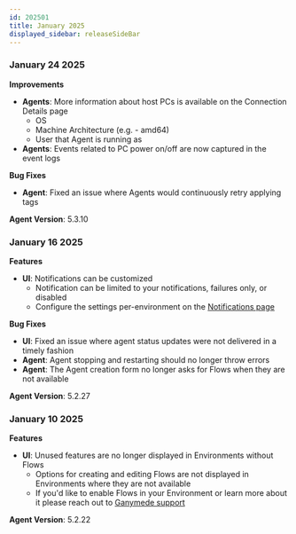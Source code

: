 ```yaml
---
id: 202501
title: January 2025
displayed_sidebar: releaseSideBar
---
```

### January 24 2025

**Improvements**
- **Agents**: More information about host PCs is available on the Connection Details page
  - OS
  - Machine Architecture (e.g. - amd64)
  - User that Agent is running as
- **Agents**: Events related to PC power on/off are now captured in the event logs

**Bug Fixes**
- **Agent**: Fixed an issue where Agents would continuously retry applying tags

**Agent Version**: 5.3.10

### January 16 2025

**Features**
- **UI**: Notifications can be customized
  - Notification can be limited to your notifications, failures only, or disabled
  - Configure the settings per-environment on the [Notifications page](../app/flows/Notifications.mdx)

**Bug Fixes**
- **UI**: Fixed an issue where agent status updates were not delivered in a timely fashion
- **Agent**: Agent stopping and restarting should no longer throw errors
- **Agent**: The Agent creation form no longer asks for Flows when they are not available

**Agent Version**: 5.2.27


### January 10 2025

**Features**
- **UI**: Unused features are no longer displayed in Environments without Flows
  - Options for creating and editing Flows are not displayed in Environments where they are not available
  - If you'd like to enable Flows in your Environment or learn more about it please reach out to [Ganymede support](../app/Support.mdx)

**Agent Version**: 5.2.22

